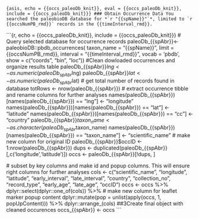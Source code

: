 ```{asis, echo = {{occs_paleoDb_knit}}, eval = {{occs_paleoDb_knit}}, include = {{occs_paleoDb_knit}}}
### Obtain Occurrence Data
You searched the paleobioDB database for *`r "{{spName}}"`*, limited to `r {{occsNumPB_rmd}}` records in the {{timeInterval_rmd}}. 
```

```{r, echo = {{occs_paleoDb_knit}}, include = {{occs_paleoDb_knit}}}
# Query selected database for occurrence records
paleoDb_{{spAbr}}<-paleobioDB::pbdb_occurrences(
  taxon_name = "{{spName}}",
  limit = {{occsNumPB_rmd}},
  interval = "{{timeInterval_rmd}}",
  vocab = 'pbdb',
  show = c("coords", "bin", "loc"))
#Clean dowloaded occurrences and organize results table
paleoDb_{{spAbr}}$lng <- as.numeric(paleoDb_{{spAbr}}$lng)
paleoDb_{{spAbr}}$lat <- as.numeric(paleoDb_{{spAbr}}$lat)
  # get total number of records found in database
  totRows <- nrow(paleoDb_{{spAbr}})
  # extract occurrence tibble and rename columns for further analyses
  names(paleoDb_{{spAbr}})[names(paleoDb_{{spAbr}}) == "lng"] <- "longitude"
  names(paleoDb_{{spAbr}})[names(paleoDb_{{spAbr}}) == "lat"] <- "latitude"
  names(paleoDb_{{spAbr}})[names(paleoDb_{{spAbr}}) == "cc"] <- "country"
  paleoDb_{{spAbr}}$taxon_name <- as.character(paleoDb_{{spAbr}}$taxon_name)
  names(paleoDb_{{spAbr}})[names(paleoDb_{{spAbr}}) == "taxon_name"] <- "scientific_name"
  # make new column for original ID
  paleoDb_{{spAbr}}$occID <- 1:nrow(paleoDb_{{spAbr}})
  dups <- duplicated(paleoDb_{{spAbr}}[,c('longitude','latitude')])
  occs <- paleoDb_{{spAbr}}[!dups, ]

  # subset by key columns and make id and popup columns. This will ensure right columns for further analyses
  cols <- c("scientific_name", "longitude", "latitude", "early_interval",
            "late_interval", "country", "collection_no", "record_type",
            "early_age", "late_age", "occID")
  occs <- occs %>% dplyr::select(dplyr::one_of(cols)) %>%
    # make new column for leaflet marker popup content
    dplyr::mutate(pop = unlist(apply(occs, 1, popUpContent))) %>%
    dplyr::arrange_(cols)
##3Create final object with cleaned occurences
occs_{{spAbr}} <- occs
```
